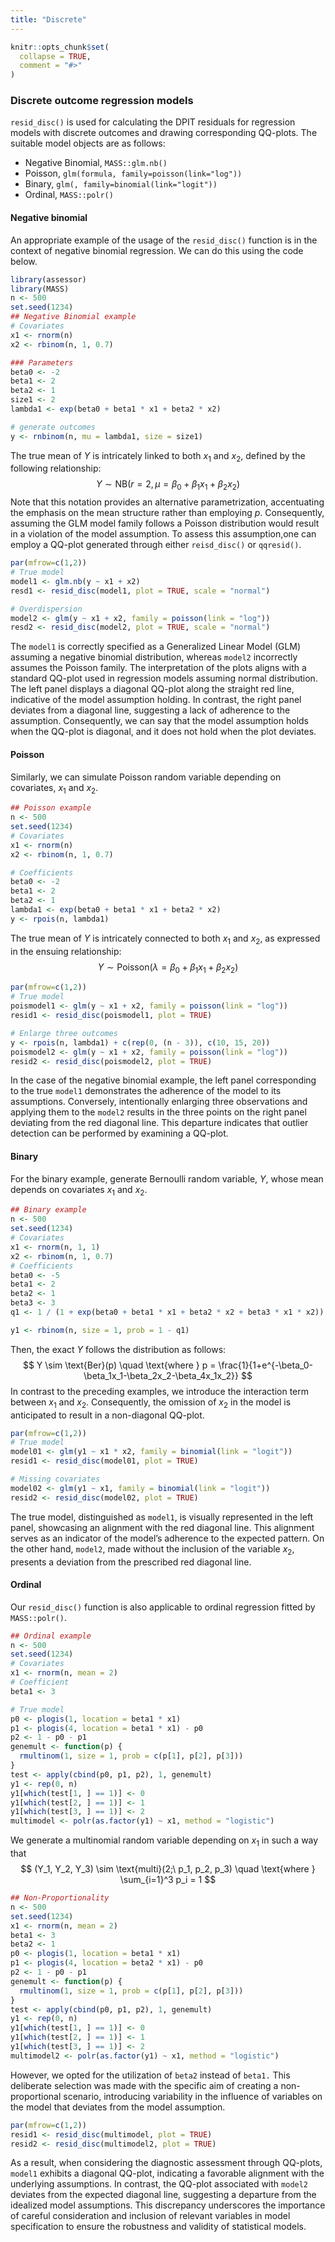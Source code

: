 ```yaml
---
title: "Discrete"
---
```


```r
knitr::opts_chunk$set(
  collapse = TRUE,
  comment = "#>"
)
```


### Discrete outcome regression models {.tabset .tabset-pills}
`resid_disc()` is used for calculating the DPIT residuals for regression models with discrete outcomes and drawing corresponding QQ-plots. The suitable model objects are as follows: 

* Negative Binomial, `MASS::glm.nb()` 
* Poisson, `glm(formula, family=poisson(link="log"))` 
* Binary, `glm(, family=binomial(link="logit"))` 
* Ordinal, `MASS::polr()`


#### Negative binomial
An appropriate example of the usage of the `resid_disc()` function is in the context of negative binomial regression. We can do this using the code below. 
```r
library(assessor)
library(MASS)
n <- 500
set.seed(1234)
## Negative Binomial example
# Covariates
x1 <- rnorm(n)
x2 <- rbinom(n, 1, 0.7)

### Parameters
beta0 <- -2
beta1 <- 2
beta2 <- 1
size1 <- 2
lambda1 <- exp(beta0 + beta1 * x1 + beta2 * x2)

# generate outcomes
y <- rnbinom(n, mu = lambda1, size = size1)
```

The true mean of $Y$ is intricately linked to both $x_1$  and $x_2$, defined by the following relationship:
$$
 Y \sim \text{NB}(r=2, \mu = \beta_0 + \beta_1x_1 + \beta_2x_2)
$$
Note that this notation provides an alternative parametrization, accentuating the emphasis on the mean structure rather than employing $p$. 
Consequently, assuming the GLM model family follows a Poisson distribution would result in a violation of the model assumption. 
To assess this assumption,one can employ a QQ-plot generated through either `reisd_disc()` or `qqresid()`.

```r
par(mfrow=c(1,2))
# True model
model1 <- glm.nb(y ~ x1 + x2)
resd1 <- resid_disc(model1, plot = TRUE, scale = "normal")

# Overdispersion
model2 <- glm(y ~ x1 + x2, family = poisson(link = "log"))
resd2 <- resid_disc(model2, plot = TRUE, scale = "normal")
```
The `model1` is correctly specified as a Generalized Linear Model (GLM) assuming a negative binomial distribution, whereas `model2` incorrectly assumes the Poisson family. The interpretation of the plots aligns with a standard QQ-plot used in regression models assuming normal distribution. The left panel displays a diagonal QQ-plot along the straight red line, indicative of the model assumption holding. In contrast, the right panel deviates from a diagonal line, suggesting a lack of adherence to the assumption. Consequently, we can say that the model assumption holds when the QQ-plot is diagonal, and it does not hold when the plot deviates.



#### Poisson
Similarly, we can simulate Poisson random variable depending on covariates, $x_1$ and $x_2$.
```r
## Poisson example
n <- 500
set.seed(1234)
# Covariates
x1 <- rnorm(n)
x2 <- rbinom(n, 1, 0.7)

# Coefficients
beta0 <- -2
beta1 <- 2
beta2 <- 1
lambda1 <- exp(beta0 + beta1 * x1 + beta2 * x2)
y <- rpois(n, lambda1)
```
The true mean of $Y$ is intricately connected to both $x_1$ and $x_2$, as expressed in the ensuing relationship:
$$
Y \sim \text{Poisson}(\lambda = \beta_0 + \beta_1 x_1 + \beta_2 x_2)
$$



```r
par(mfrow=c(1,2))
# True model
poismodel1 <- glm(y ~ x1 + x2, family = poisson(link = "log"))
resid1 <- resid_disc(poismodel1, plot = TRUE)

# Enlarge three outcomes
y <- rpois(n, lambda1) + c(rep(0, (n - 3)), c(10, 15, 20))
poismodel2 <- glm(y ~ x1 + x2, family = poisson(link = "log"))
resid2 <- resid_disc(poismodel2, plot = TRUE)
```
In the case of the negative binomial example, the left panel corresponding to the true `model1` 
demonstrates the adherence of the model to its assumptions. 
Conversely, intentionally enlarging three observations and applying them to the `model2` results in
the three points on the right panel deviating from the red diagonal line. 
This departure indicates that outlier detection can be performed by examining a QQ-plot.



#### Binary
For the binary example, generate Bernoulli random variable, $Y$, whose mean depends on covariates $x_1$ and $x_2$. 
```r
## Binary example
n <- 500
set.seed(1234)
# Covariates
x1 <- rnorm(n, 1, 1)
x2 <- rbinom(n, 1, 0.7)
# Coefficients
beta0 <- -5
beta1 <- 2
beta2 <- 1
beta3 <- 3
q1 <- 1 / (1 + exp(beta0 + beta1 * x1 + beta2 * x2 + beta3 * x1 * x2))

y1 <- rbinom(n, size = 1, prob = 1 - q1)
```
Then, the exact $Y$ follows the distribution as follows:
$$
Y \sim \text{Ber}(p) \quad \text{where } p = \frac{1}{1+e^{-\beta_0-\beta_1x_1-\beta_2x_2-\beta_4x_1x_2}}
$$
In contrast to the preceding examples, we introduce the interaction term between $x_1$ and $x_2.$ 
Consequently, the omission of $x_2$ in the model is anticipated to result in a non-diagonal QQ-plot.


```r
par(mfrow=c(1,2))
# True model
model01 <- glm(y1 ~ x1 * x2, family = binomial(link = "logit"))
resid1 <- resid_disc(model01, plot = TRUE)

# Missing covariates
model02 <- glm(y1 ~ x1, family = binomial(link = "logit"))
resid2 <- resid_disc(model02, plot = TRUE)
```
The true model, distinguished as `model1`, is visually represented in the left panel, showcasing an alignment with the red diagonal line. This alignment serves as an indicator of the model's adherence to the expected pattern. 
On the other hand, `model2`, made without the inclusion of the variable $x_2$, presents a deviation 
from the prescribed red diagonal line. 


#### Ordinal
Our `resid_disc()` function is also applicable to ordinal regression fitted by `MASS::polr()`. 

```r
## Ordinal example
n <- 500
set.seed(1234)
# Covariates
x1 <- rnorm(n, mean = 2)
# Coefficient
beta1 <- 3

# True model
p0 <- plogis(1, location = beta1 * x1)
p1 <- plogis(4, location = beta1 * x1) - p0
p2 <- 1 - p0 - p1
genemult <- function(p) {
  rmultinom(1, size = 1, prob = c(p[1], p[2], p[3]))
}
test <- apply(cbind(p0, p1, p2), 1, genemult)
y1 <- rep(0, n)
y1[which(test[1, ] == 1)] <- 0
y1[which(test[2, ] == 1)] <- 1
y1[which(test[3, ] == 1)] <- 2
multimodel <- polr(as.factor(y1) ~ x1, method = "logistic")
```
We generate a multinomial random variable depending on $x_1$ in such a way that
$$
(Y_1, Y_2, Y_3) \sim \text{multi}(2;\ p_1, p_2, p_3) \quad \text{where } \sum_{i=1}^3 p_i = 1   
$$

```r
## Non-Proportionality
n <- 500
set.seed(1234)
x1 <- rnorm(n, mean = 2)
beta1 <- 3
beta2 <- 1
p0 <- plogis(1, location = beta1 * x1)
p1 <- plogis(4, location = beta2 * x1) - p0 
p2 <- 1 - p0 - p1
genemult <- function(p) {
  rmultinom(1, size = 1, prob = c(p[1], p[2], p[3]))
}
test <- apply(cbind(p0, p1, p2), 1, genemult)
y1 <- rep(0, n)
y1[which(test[1, ] == 1)] <- 0
y1[which(test[2, ] == 1)] <- 1
y1[which(test[3, ] == 1)] <- 2
multimodel2 <- polr(as.factor(y1) ~ x1, method = "logistic")
```
However, we opted for the utilization of `beta2` instead of `beta1.` This deliberate selection was made with the specific aim of creating a non-proportional scenario, introducing variability in the influence of variables on the model that deviates from the model assumption.

```r
par(mfrow=c(1,2))
resid1 <- resid_disc(multimodel, plot = TRUE)
resid2 <- resid_disc(multimodel2, plot = TRUE)
```
As a result, when considering the diagnostic assessment through QQ-plots, `model1` exhibits a diagonal QQ-plot, indicating a favorable alignment with the underlying assumptions. In contrast, the QQ-plot associated with `model2` deviates from the expected diagonal line, suggesting a departure from the idealized model assumptions. This discrepancy underscores the importance of careful consideration and inclusion of relevant variables in model specification to ensure the robustness and validity of statistical models.
